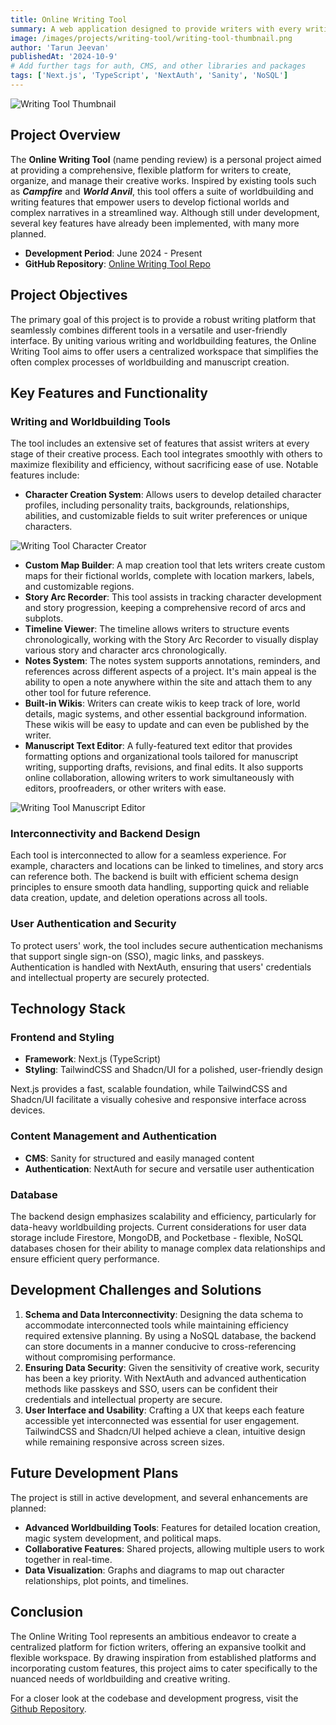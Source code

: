```yaml
---
title: Online Writing Tool
summary: A web application designed to provide writers with every writing and worldbuilding tool necessary to create rich and detailed fictional and non-fictional stories.
image: /images/projects/writing-tool/writing-tool-thumbnail.png
author: 'Tarun Jeevan'
publishedAt: '2024-10-9'
# Add further tags for auth, CMS, and other libraries and packages
tags: ['Next.js', 'TypeScript', 'NextAuth', 'Sanity', 'NoSQL']
---
```

![Writing Tool Thumbnail](/images/projects/writing-tool/writing-tool-thumbnail.png)

## **Project Overview**
The **Online Writing Tool** (name pending review) is a personal project aimed at providing a comprehensive, flexible platform for writers to create, organize, and manage their creative works. Inspired by existing tools such as ***Campfire*** and ***World Anvil***, this tool offers a suite of worldbuilding and writing features that empower users to develop fictional worlds and complex narratives in a streamlined way. Although still under development, several key features have already been implemented, with many more planned.
- **Development Period**: June 2024 - Present
- **GitHub Repository**: [Online Writing Tool Repo](https://github.com/tarunJeevan/writing-tool)

## **Project Objectives**
The primary goal of this project is to provide a robust writing platform that seamlessly combines different tools in a versatile and user-friendly interface. By uniting various writing and worldbuilding features, the Online Writing Tool aims to offer users a centralized workspace that simplifies the often complex processes of worldbuilding and manuscript creation.

## **Key Features and Functionality**
### **Writing and Worldbuilding Tools**
The tool includes an extensive set of features that assist writers at every stage of their creative process. Each tool integrates smoothly with others to maximize flexibility and efficiency, without sacrificing ease of use. Notable features include:
- **Character Creation System**: Allows users to develop detailed character profiles, including personality traits, backgrounds, relationships, abilities, and customizable fields to suit writer preferences or unique characters.

![Writing Tool Character Creator](/images/projects/writing-tool/writing-tool-character-creation.png)

- **Custom Map Builder**: A map creation tool that lets writers create custom maps for their fictional worlds, complete with location markers, labels, and customizable regions.
- **Story Arc Recorder**: This tool assists in tracking character development and story progression, keeping a comprehensive record of arcs and subplots.
- **Timeline Viewer**: The timeline allows writers to structure events chronologically, working with the Story Arc Recorder to visually display various story and character arcs chronologically. 
- **Notes System**: The notes system supports annotations, reminders, and references across different aspects of a project. It's main appeal is the ability to open a note anywhere within the site and attach them to any other tool for future reference.
- **Built-in Wikis**: Writers can create wikis to keep track of lore, world details, magic systems, and other essential background information. These wikis will be easy to update and can even be published by the writer. 
- **Manuscript Text Editor**: A fully-featured text editor that provides formatting options and organizational tools tailored for manuscript writing, supporting drafts, revisions, and final edits. It also supports online collaboration, allowing writers to work simultaneously with editors, proofreaders, or other writers with ease.

![Writing Tool Manuscript Editor](/images/projects/writing-tool/writing-tool-manuscript.png)

### **Interconnectivity and Backend Design**
Each tool is interconnected to allow for a seamless experience. For example, characters and locations can be linked to timelines, and story arcs can reference both. The backend is built with efficient schema design principles to ensure smooth data handling, supporting quick and reliable data creation, update, and deletion operations across all tools.

### **User Authentication and Security**
To protect users&apos; work, the tool includes secure authentication mechanisms that support single sign-on (SSO), magic links, and passkeys. Authentication is handled with NextAuth, ensuring that users&apos; credentials and intellectual property are securely protected.

## **Technology Stack**
### **Frontend and Styling**
- **Framework**: Next.js (TypeScript)
- **Styling**: TailwindCSS and Shadcn/UI for a polished, user-friendly design

Next.js provides a fast, scalable foundation, while TailwindCSS and Shadcn/UI facilitate a visually cohesive and responsive interface across devices.

### **Content Management and Authentication**
- **CMS**: Sanity for structured and easily managed content
- **Authentication**: NextAuth for secure and versatile user authentication

### **Database**
The backend design emphasizes scalability and efficiency, particularly for data-heavy worldbuilding projects. Current considerations for user data storage include Firestore, MongoDB, and Pocketbase - flexible, NoSQL databases chosen for their ability to manage complex data relationships and ensure efficient query performance.

## **Development Challenges and Solutions**
1. **Schema and Data Interconnectivity**: Designing the data schema to accommodate interconnected tools while maintaining efficiency required extensive planning. By using a NoSQL database, the backend can store documents in a manner conducive to cross-referencing without compromising performance.
2. **Ensuring Data Security**: Given the sensitivity of creative work, security has been a key priority. With NextAuth and advanced authentication methods like passkeys and SSO, users can be confident their credentials and intellectual property are secure.
3. **User Interface and Usability**: Crafting a UX that keeps each feature accessible yet interconnected was essential for user engagement. TailwindCSS and Shadcn/UI helped achieve a clean, intuitive design while remaining responsive across screen sizes.

## **Future Development Plans**
The project is still in active development, and several enhancements are planned:
- **Advanced Worldbuilding Tools**: Features for detailed location creation, magic system development, and political maps.
- **Collaborative Features**: Shared projects, allowing multiple users to work together in real-time.
- **Data Visualization**: Graphs and diagrams to map out character relationships, plot points, and timelines.

## **Conclusion**
The Online Writing Tool represents an ambitious endeavor to create a centralized platform for fiction writers, offering an expansive toolkit and flexible workspace. By drawing inspiration from established platforms and incorporating custom features, this project aims to cater specifically to the nuanced needs of worldbuilding and creative writing.

For a closer look at the codebase and development progress, visit the [Github Repository](https://github.com/tarunJeevan/writing-tool).